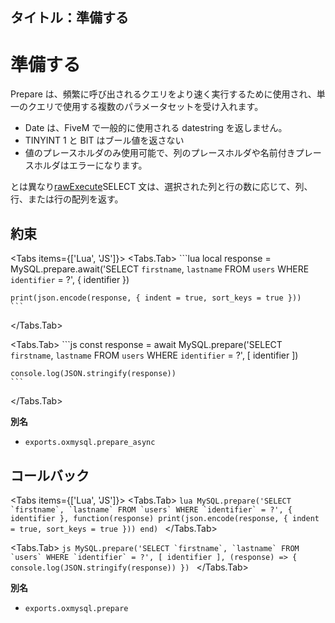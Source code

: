 ## タイトル：準備する


# 準備する

Prepare は、頻繁に呼び出されるクエリをより速く実行するために使用され、単一のクエリで使用する複数のパラメータセットを受け入れます。

- Date は、FiveM で一般的に使用される datestring を返しません。
- TINYINT 1 と BIT はブール値を返さない
- 値のプレースホルダのみ使用可能で、列のプレースホルダや名前付きプレースホルダはエラーになります。

とは異なり[rawExecute](./rawExecute)SELECT 文は、選択された列と行の数に応じて、列、行、または行の配列を返す。

## 約束

<Tabs items={['Lua', 'JS']}>
  <Tabs.Tab>
    ```lua
    local response = MySQL.prepare.await('SELECT `firstname`, `lastname` FROM `users` WHERE `identifier` = ?', {
        identifier
    })

    print(json.encode(response, { indent = true, sort_keys = true }))
    ```

  </Tabs.Tab>

  <Tabs.Tab>
    ```js
    const response = await MySQL.prepare('SELECT `firstname`, `lastname` FROM `users` WHERE `identifier` = ?', [
      identifier
    ])

    console.log(JSON.stringify(response))
    ```

  </Tabs.Tab>
</Tabs>

**別名**

- `exports.oxmysql.prepare_async`

## コールバック

<Tabs items={['Lua', 'JS']}>
  <Tabs.Tab>
    ```lua
    MySQL.prepare('SELECT `firstname`, `lastname` FROM `users` WHERE `identifier` = ?', {
        identifier
    }, function(response)
        print(json.encode(response, { indent = true, sort_keys = true }))
    end)
    ```
  </Tabs.Tab>

  <Tabs.Tab>
    ```js
    MySQL.prepare('SELECT `firstname`, `lastname` FROM `users` WHERE `identifier` = ?', [
      identifier
    ], (response) => {
      console.log(JSON.stringify(response))
    })
    ```
  </Tabs.Tab>
</Tabs>

**別名**

- `exports.oxmysql.prepare`
